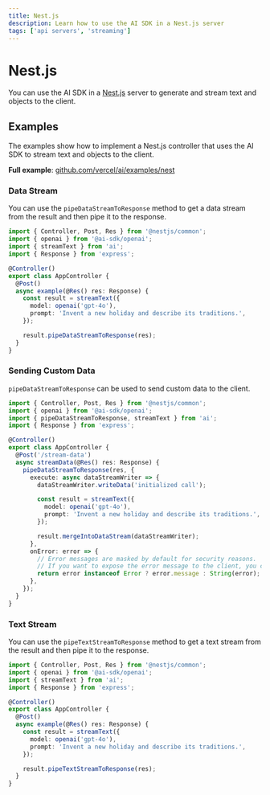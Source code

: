 ```yaml
---
title: Nest.js
description: Learn how to use the AI SDK in a Nest.js server
tags: ['api servers', 'streaming']
---
```


# Nest.js

You can use the AI SDK in a [Nest.js](https://nestjs.com/) server to generate and stream text and objects to the client.

## Examples

The examples show how to implement a Nest.js controller that uses the AI SDK to stream text and objects to the client.

**Full example**: [github.com/vercel/ai/examples/nest](https://github.com/vercel/ai/tree/main/examples/nest)

### Data Stream

You can use the `pipeDataStreamToResponse` method to get a data stream from the result and then pipe it to the response.

```ts filename='app.controller.ts'
import { Controller, Post, Res } from '@nestjs/common';
import { openai } from '@ai-sdk/openai';
import { streamText } from 'ai';
import { Response } from 'express';

@Controller()
export class AppController {
  @Post()
  async example(@Res() res: Response) {
    const result = streamText({
      model: openai('gpt-4o'),
      prompt: 'Invent a new holiday and describe its traditions.',
    });

    result.pipeDataStreamToResponse(res);
  }
}
```

### Sending Custom Data

`pipeDataStreamToResponse` can be used to send custom data to the client.

```ts filename='app.controller.ts' highlight="10-12,19"
import { Controller, Post, Res } from '@nestjs/common';
import { openai } from '@ai-sdk/openai';
import { pipeDataStreamToResponse, streamText } from 'ai';
import { Response } from 'express';

@Controller()
export class AppController {
  @Post('/stream-data')
  async streamData(@Res() res: Response) {
    pipeDataStreamToResponse(res, {
      execute: async dataStreamWriter => {
        dataStreamWriter.writeData('initialized call');

        const result = streamText({
          model: openai('gpt-4o'),
          prompt: 'Invent a new holiday and describe its traditions.',
        });

        result.mergeIntoDataStream(dataStreamWriter);
      },
      onError: error => {
        // Error messages are masked by default for security reasons.
        // If you want to expose the error message to the client, you can do so here:
        return error instanceof Error ? error.message : String(error);
      },
    });
  }
}
```

### Text Stream

You can use the `pipeTextStreamToResponse` method to get a text stream from the result and then pipe it to the response.

```ts filename='app.controller.ts' highlight="15"
import { Controller, Post, Res } from '@nestjs/common';
import { openai } from '@ai-sdk/openai';
import { streamText } from 'ai';
import { Response } from 'express';

@Controller()
export class AppController {
  @Post()
  async example(@Res() res: Response) {
    const result = streamText({
      model: openai('gpt-4o'),
      prompt: 'Invent a new holiday and describe its traditions.',
    });

    result.pipeTextStreamToResponse(res);
  }
}
```
